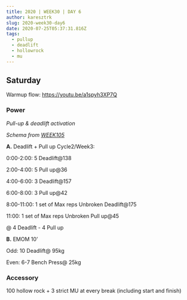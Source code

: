 ```yaml
---
title: 2020 | WEEK30 | DAY 6
author: karesztrk
slug: 2020-week30-day6
date: 2020-07-25T05:37:31.816Z
tags:
  - pullup
  - deadlift
  - hollowrock
  - mu
---
```


## Saturday

Warmup flow: <https://youtu.be/a1spyh3XP7Q>

### Power

_Pull-up & deadlift activation_

_Schema from [WEEK105](/WEEK105)_

**A.** Deadlift + Pull up Cycle2/Week3:

0:00-2:00: 5 Deadlift@138

2:00-4:00: 5 Pull up@36

4:00-6:00: 3 Deadlift@157

6:00-8:00: 3 Pull up@42

8:00-11:00: 1 set of Max reps Unbroken Deadlift@175

11:00: 1 set of Max reps Unbroken Pull up@45

@ 4 Deadlift - 4 Pull up

**B.** EMOM 10’

Odd: 10 Deadlift@ 95kg

Even: 6-7 Bench Press@ 25kg

### Accessory

100 hollow rock + 3 strict MU at every break (including start and finish)
